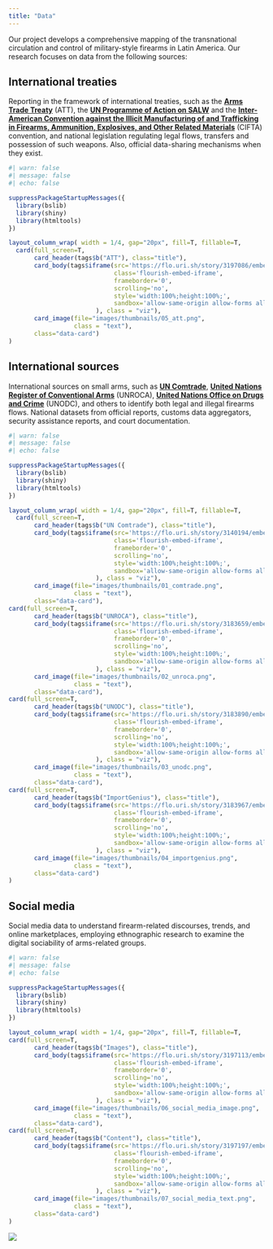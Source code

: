 ```yaml
---
title: "Data"
---
```


Our project develops a comprehensive mapping of the transnational circulation and control of military-style firearms in Latin America. Our research focuses on data from the following sources:

## International treaties

Reporting in the framework of international treaties, such as the [**Arms Trade Treaty**](https://thearmstradetreaty.org/){target="_blank"} (ATT), the [**UN Programme of Action on SALW**](https://disarmament.unoda.org/convarms/salw/programme-of-action/){target="_blank"} and the [**Inter-American Convention against the Illicit Manufacturing of and Trafficking in Firearms, Ammunition, Explosives, and Other Related Materials**](https://www.oas.org/ext/en/security/cifta){target="_blank"} (CIFTA) convention, and national legislation regulating legal flows, transfers and possession of such weapons. Also, official data-sharing mechanisms when they exist.
```r
#| warn: false
#| message: false
#| echo: false

suppressPackageStartupMessages({
  library(bslib)
  library(shiny)
  library(htmltools)
})

layout_column_wrap( width = 1/4, gap="20px", fill=T, fillable=T,
  card(full_screen=T,
       card_header(tags$b("ATT"), class="title"),
       card_body(tags$iframe(src='https://flo.uri.sh/story/3197086/embed',
                             class='flourish-embed-iframe', 
                             frameborder='0', 
                             scrolling='no', 
                             style='width:100%;height:100%;',
                             sandbox='allow-same-origin allow-forms allow-scripts allow-downloads allow-popups allow-popups-to-escape-sandbox allow-top-navigation-by-user-activation'
                        ), class = "viz"),
       card_image(file="images/thumbnails/05_att.png", 
                  class = "text"), 
       class="data-card")
)
```

## International sources

International sources on small arms, such as [**UN Comtrade**](https://comtradeplus.un.org/){target="_blank"}, [**United Nations Register of Conventional Arms**](https://www.unroca.org/){target="_blank"} (UNROCA), [**United Nations Office on Drugs and Crime**](https://www.unodc.org/){target="_blank"} (UNODC), and others to identify both legal and illegal firearms flows. National datasets from official reports, customs data aggregators, security assistance reports, and court documentation.

```r
#| warn: false
#| message: false
#| echo: false

suppressPackageStartupMessages({
  library(bslib)
  library(shiny)
  library(htmltools)
})

layout_column_wrap( width = 1/4, gap="20px", fill=T, fillable=T,
  card(full_screen=T,
       card_header(tags$b("UN Comtrade"), class="title"),
       card_body(tags$iframe(src='https://flo.uri.sh/story/3140194/embed',
                             class='flourish-embed-iframe', 
                             frameborder='0', 
                             scrolling='no', 
                             style='width:100%;height:100%;',
                             sandbox='allow-same-origin allow-forms allow-scripts allow-downloads allow-popups allow-popups-to-escape-sandbox allow-top-navigation-by-user-activation'
                        ), class = "viz"),
       card_image(file="images/thumbnails/01_comtrade.png", 
                  class = "text"), 
       class="data-card"),
card(full_screen=T,
       card_header(tags$b("UNROCA"), class="title"),
       card_body(tags$iframe(src='https://flo.uri.sh/story/3183659/embed',
                             class='flourish-embed-iframe', 
                             frameborder='0', 
                             scrolling='no', 
                             style='width:100%;height:100%;',
                             sandbox='allow-same-origin allow-forms allow-scripts allow-downloads allow-popups allow-popups-to-escape-sandbox allow-top-navigation-by-user-activation'
                        ), class = "viz"),
       card_image(file="images/thumbnails/02_unroca.png", 
                  class = "text"), 
       class="data-card"),
card(full_screen=T,
       card_header(tags$b("UNODC"), class="title"),
       card_body(tags$iframe(src='https://flo.uri.sh/story/3183890/embed',
                             class='flourish-embed-iframe', 
                             frameborder='0', 
                             scrolling='no', 
                             style='width:100%;height:100%;',
                             sandbox='allow-same-origin allow-forms allow-scripts allow-downloads allow-popups allow-popups-to-escape-sandbox allow-top-navigation-by-user-activation'
                        ), class = "viz"),
       card_image(file="images/thumbnails/03_unodc.png", 
                  class = "text"), 
       class="data-card"),
card(full_screen=T,
       card_header(tags$b("ImportGenius"), class="title"),
       card_body(tags$iframe(src='https://flo.uri.sh/story/3183967/embed',
                             class='flourish-embed-iframe', 
                             frameborder='0', 
                             scrolling='no', 
                             style='width:100%;height:100%;',
                             sandbox='allow-same-origin allow-forms allow-scripts allow-downloads allow-popups allow-popups-to-escape-sandbox allow-top-navigation-by-user-activation'
                        ), class = "viz"),
       card_image(file="images/thumbnails/04_importgenius.png", 
                  class = "text"), 
       class="data-card")
)
```

## Social media

Social media data to understand firearm-related discourses, trends, and online marketplaces, employing ethnographic research to examine the digital sociability of arms-related groups.

```r
#| warn: false
#| message: false
#| echo: false

suppressPackageStartupMessages({
  library(bslib)
  library(shiny)
  library(htmltools)
})

layout_column_wrap( width = 1/4, gap="20px", fill=T, fillable=T,
card(full_screen=T,
       card_header(tags$b("Images"), class="title"),
       card_body(tags$iframe(src='https://flo.uri.sh/story/3197113/embed',
                             class='flourish-embed-iframe', 
                             frameborder='0', 
                             scrolling='no', 
                             style='width:100%;height:100%;',
                             sandbox='allow-same-origin allow-forms allow-scripts allow-downloads allow-popups allow-popups-to-escape-sandbox allow-top-navigation-by-user-activation'
                        ), class = "viz"),
       card_image(file="images/thumbnails/06_social_media_image.png", 
                  class = "text"), 
       class="data-card"),
card(full_screen=T,
       card_header(tags$b("Content"), class="title"),
       card_body(tags$iframe(src='https://flo.uri.sh/story/3197197/embed',
                             class='flourish-embed-iframe', 
                             frameborder='0', 
                             scrolling='no', 
                             style='width:100%;height:100%;',
                             sandbox='allow-same-origin allow-forms allow-scripts allow-downloads allow-popups allow-popups-to-escape-sandbox allow-top-navigation-by-user-activation'
                        ), class = "viz"),
       card_image(file="images/thumbnails/07_social_media_text.png", 
                  class = "text"), 
       class="data-card")
)
```

![](images/ChatGPT%20Image%20Jun%206,%202025,%2003_51_19%20PM.png){.img-background}
